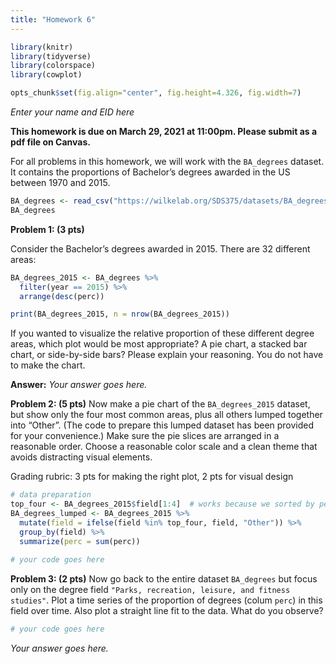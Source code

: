 ```yaml
---
title: "Homework 6"
---
```


```r
library(knitr)
library(tidyverse)
library(colorspace)
library(cowplot)

opts_chunk$set(fig.align="center", fig.height=4.326, fig.width=7)
```

*Enter your name and EID here*

**This homework is due on March 29, 2021 at 11:00pm. Please submit as a pdf file on Canvas.**

For all problems in this homework, we will work with the `BA_degrees` dataset. It contains the proportions of Bachelor’s degrees awarded in the US between 1970 and 2015.

```r
BA_degrees <- read_csv("https://wilkelab.org/SDS375/datasets/BA_degrees.csv")
BA_degrees
```

**Problem 1: (3 pts)** 

Consider the Bachelor’s degrees awarded in 2015. There are 32 different areas:

```r
BA_degrees_2015 <- BA_degrees %>%
  filter(year == 2015) %>%
  arrange(desc(perc))

print(BA_degrees_2015, n = nrow(BA_degrees_2015))
```

If you wanted to visualize the relative proportion of these different degree areas, which plot would be most appropriate? A pie chart, a stacked bar chart, or side-by-side bars? Please explain your reasoning. You do not have to make the chart.

**Answer:** *Your answer goes here.*

**Problem 2: (5 pts)** Now make a pie chart of the `BA_degrees_2015` dataset, but show only the four most common areas, plus all others lumped together into "Other". (The code to prepare this lumped dataset has been provided for your convenience.) Make sure the pie slices are arranged in a reasonable order. Choose a reasonable color scale and a clean theme that avoids distracting visual elements.

Grading rubric: 3 pts for making the right plot, 2 pts for visual design

```r
# data preparation
top_four <- BA_degrees_2015$field[1:4]  # works because we sorted by perc in Problem 1
BA_degrees_lumped <- BA_degrees_2015 %>%
  mutate(field = ifelse(field %in% top_four, field, "Other")) %>%
  group_by(field) %>%
  summarize(perc = sum(perc))
  
# your code goes here
```

**Problem 3: (2 pts)** Now go back to the entire dataset `BA_degrees` but focus only on the degree field `"Parks, recreation, leisure, and fitness studies"`. Plot a time series of the proportion of degrees (colum `perc`) in this field  over time. Also plot a straight line fit to the data. What do you observe?

```r
# your code goes here
```

*Your answer goes here.*
